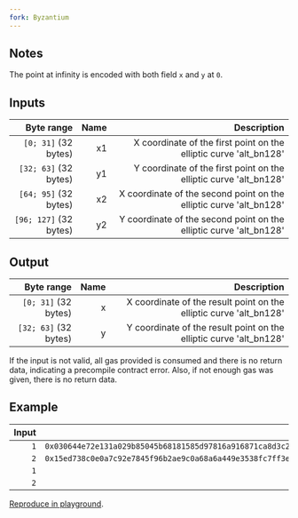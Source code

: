 ```yaml
---
fork: Byzantium
---
```


## Notes

The point at infinity is encoded with both field `x` and `y` at `0`.

## Inputs

| Byte range | Name | Description |
|-----------:|-----:|------------:|
| `[0; 31]` (32 bytes) | x1 | X coordinate of the first point on the elliptic curve 'alt_bn128'|
| `[32; 63]` (32 bytes) | y1 | Y coordinate of the first point on the elliptic curve 'alt_bn128' |
| `[64; 95]` (32 bytes) | x2 | X coordinate of the second point on the elliptic curve 'alt_bn128' |
| `[96; 127]` (32 bytes) | y2 | Y coordinate of the second point on the elliptic curve 'alt_bn128' |

## Output

| Byte range | Name | Description |
|-----------:|-----:|------------:|
| `[0; 31]` (32 bytes) | x | X coordinate of the result point on the elliptic curve 'alt_bn128' |
| `[32; 63]` (32 bytes) | y | Y coordinate of the result point on the elliptic curve 'alt_bn128' |

If the input is not valid, all gas provided is consumed and there is no return data, indicating a precompile contract error. Also, if not enough gas was given, there is no return data.

## Example

| Input | Output |
|------:|-------:|
| `1` | `0x030644e72e131a029b85045b68181585d97816a916871ca8d3c208c16d87cfd3` |
| `2` | `0x15ed738c0e0a7c92e7845f96b2ae9c0a68a6a449e3538fc7ff3ebf7a5a18a2c4` |
| `1` | |
| `2` | |

[Reproduce in playground](/playground?unit=Wei&codeType=Mnemonic&code='qFirsQplacejparameters%20in%20memoryK1~V1_2bK2_4V2_6bvvqDojcall_4WSize_8WOffset_8YSize~YOffset~6waddressX4%200xFFFFFFFFwgasvSTATICCALLvvqPutjresulQalonNonjstackvPOP_AZ_8Z'~X1%20w%20qv%5Cnq%2F%2F%20j%20thNb0vMSTORE_~0xZ0vMLOADY0wargsXvPUSHW0wretVb~2wyQt%20Ne%20K~1wx%01KNQVWXYZ_bjqvw~_).
